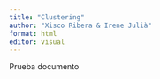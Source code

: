 ```yaml
---
title: "Clustering"
author: "Xisco Ribera & Irene Julià"
format: html
editor: visual
---
```



Prueba documento
